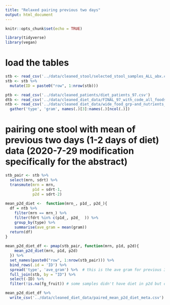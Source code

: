 ```yaml
---
title: "Relaxed pairing previous two days"
output: html_document
---
```


```r
knitr::opts_chunk$set(echo = TRUE)
```

```r
library(tidyverse)
library(vegan)
```

# load the tables

```r
stb <- read_csv('../data/cleaned_stool/selected_stool_samples_ALL_abx.csv') 
stb <- stb %>% 
  mutate(ID = paste0("row", 1:nrow(stb)))

ptb <- read_csv('../data/cleaned_patients/diet_patients_97.csv')
dtb <- read_csv('../data/cleaned_diet_data/FINAL_97_with_code_all_foods_drt_with_enteralTPN.csv')
ntb <- read_csv('../data/cleaned_diet_data/wide_food_grp-and_nutrients_total.csv') %>% 
  gather('type', 'gram', names(.)[3]:names(.)[ncol(.)]) 
```

# pairing one stool with mean of previous two days (1-2 days of diet) data (2020-7-29 modification specifically for the abstract)
  
```r
stb_pair <- stb %>%  
  select(mrn, sdrt) %>% 
  transmute(mrn = mrn,
            p1d = sdrt-1,
            p2d = sdrt-2) 
 
mean_p2d_diet <-  function(mrn_, p1d_, p2d_){
  df = ntb %>% 
    filter(mrn == mrn_) %>% 
    filter(fdrt %in% c(p1d_, p2d_  )) %>% 
    group_by(type) %>% 
    summarise(ave_gram = mean(gram))
  return(df)
}
 
mean_p2d_diet_df <- pmap(stb_pair, function(mrn, p1d, p2d){
    mean_p2d_diet(mrn, p1d, p2d)
  }) %>% 
  set_names(paste0("row", 1:nrow(stb_pair))) %>% 
  bind_rows(.id = 'ID') %>% 
  spread('type', 'ave_gram') %>%  # this is the ave gram for previous 3 days in each fg and nut for every stool sample that is qualified
  full_join(stb, by = "ID") %>% 
  select(-ID) %>% 
  filter(!is.na(fg_fruit)) # some samples didn't have diet in p2d but on -3 day, so remove the NAs.

mean_p2d_diet_df %>% 
  write_csv('../data/cleaned_diet_data/paired_mean_p2d_diet_meta.csv')
```

